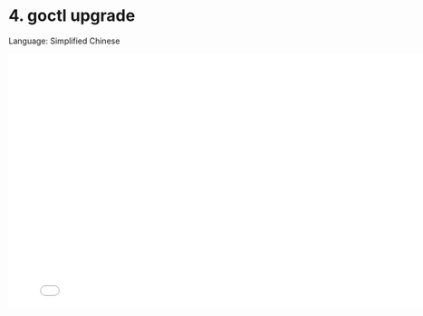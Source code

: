 # 4. goctl upgrade

Language: Simplified Chinese

<iframe src="//player.bilibili.com/player.html?bvid=BV1we4y197g2&page=1"
    width="800"
    height="450"
    frameborder="0"
    allowfullscreen
    scrolling="no"
    border="0"
    framespacing="0"
    allowfullscreen="true">
</iframe>
